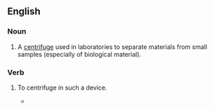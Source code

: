 ==English==

===Noun===
{{en-noun}}

# A [[centrifuge]] used in laboratories to separate materials from small samples (especially of biological material).

===Verb===
{{en-verb|microcentrifug}}

# {{lb|en|transitive}} To centrifuge in such a device.
#*{{quote-journal|year=2016|date=February 4|author=|title=Use of  De Novo  Transcriptome Libraries to Characterize a Novel Oleaginous Marine  Chlorella  Species during the Accumulation of Triacylglycerols|journal=PLOS ONE|url=http://journals.plos.org/plosone/article?id=10.1371/journal.pone.0147527|doi=10.1371/journal.pone.0147527|volume=|issue=|pages=
|passage=Cell suspensions in RNA''later'' were '''microcentrifuged''' for one minute at 20,000 × ''g'', and the pellets were re-suspended in the kit-provided buffer RLT. }}